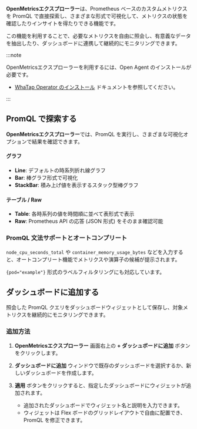 **OpenMetricsエクスプローラー**は、Prometheus ベースのカスタムメトリクスを PromQL で直接探索し、さまざまな形式で可視化して、メトリクスの状態を確認したりインサイトを得たりできる機能です。  

この機能を利用することで、必要なメトリクスを自由に照会し、有意義なデータを抽出したり、ダッシュボードに連携して継続的にモニタリングできます。  

:::note

OpenMetricsエクスプローラーを利用するには、Open Agent のインストールが必要です。  

* [WhaTap Operator のインストール](../kubernetes/install-whatap-operator) ドキュメントを参照してください。  

:::

## PromQL で探索する

**OpenMetricsエクスプローラー**では、PromQL を実行し、さまざまな可視化オプションで結果を確認できます。  

<ImgLang img='openmetrics-explorer.png' desc='openmetrics-explorer' />

#### グラフ

* **Line**: デフォルトの時系列折れ線グラフ  
* **Bar**: 棒グラフ形式で可視化  
* **StackBar**: 積み上げ値を表示するスタック型棒グラフ  

#### テーブル / Raw

* **Table**: 各時系列の値を時間順に並べて表形式で表示  
* **Raw**: Prometheus API の応答 (JSON 形式) をそのまま確認可能  

### PromQL 文法サポートとオートコンプリート

`node_cpu_seconds_total` や `container_memory_usage_bytes` などを入力すると、オートコンプリート機能でメトリクスや演算子の候補が提示されます。  

`{pod="example"}` 形式のラベルフィルタリングにも対応しています。  

## ダッシュボードに追加する

照会した PromQL クエリをダッシュボードウィジェットとして保存し、対象メトリクスを継続的にモニタリングできます。  

### 追加方法

1. **OpenMetricsエクスプローラー** 画面右上の **+ ダッシュボードに追加** ボタンをクリックします。  
2. **ダッシュボードに追加** ウィンドウで既存のダッシュボードを選択するか、新しいダッシュボードを作成します。  
3. **適用** ボタンをクリックすると、指定したダッシュボードにウィジェットが追加されます。  

    * 追加されたダッシュボードでウィジェット名と説明を入力できます。  
    * ウィジェットは Flex ボードのグリッドレイアウトで自由に配置でき、PromQL を修正できます。  

